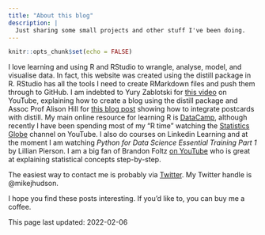 ```yaml
---
title: "About this blog"
description: |
  Just sharing some small projects and other stuff I've been doing.
---
```


```r
knitr::opts_chunk$set(echo = FALSE)
```
I love learning and using R and RStudio to wrangle, analyse, model, and visualise data.
In fact, this website was created using the distill package in R. RStudio has all the tools
I need to create RMarkdown files and push them through to GitHub. I am indebted to
Yury Zablotski for [this video](https://www.youtube.com/watch?v=WZt4H-ogH3s) on YouTube,
explaining how to create a blog using the distill package
and Assoc Prof Alison Hill for [this blog post](https://www.apreshill.com/blog/2020-12-postcards-distill/)
showing how to integrate postcards with distill.
My main online resource for learning R is [DataCamp](https://www.datacamp.com/), although recently I have been spending most of my "R time" watching the [Statistics Globe](https://www.youtube.com/channel/UCyHEww8_SCdxZvEnkCfi55w) channel on YouTube.
I also do courses on Linkedin Learning and at the moment I am watching
*Python for Data Science Essential Training Part 1* by Lillian Pierson. I am a big fan of
Brandon Foltz [on YouTube](https://www.youtube.com/channel/UCFrjdcImgcQVyFbK04MBEhA) who
is great at explaining statistical concepts step-by-step.

The easiest way to contact me is probably via [Twitter](https://twitter.com/mikejhudson).
My Twitter handle is @mikejhudson.

I hope you find these posts interesting. If you'd like to, you can buy me a coffee.

This page last updated: 2022-02-06